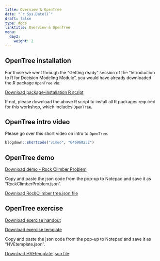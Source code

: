 ---
title: Overview & OpenTree
date: "`r Sys.Date()`"
draft: false
type: docs
linktitle: Overview & OpenTree
menu:
  day2:
    weight: 2
---
  
<!-- ## Workshop series overview  -->

<!-- [Download slides](../../../Course_Modularization/Intro, general, packages/DARTH Overview.pptx) -->

## OpenTree installation

For those we went through the "Getting ready" session of the "Introduction to R for Decision Modeling Module", you would have already downloaded the R package `OpenTree` via:

[Download package-installation R script](../../../Course_Modularization/Intro, general, packages/00_prep.R)

If not, please download the above R script to install all R packages required for this workshop, which includes `OpenTree`. 

## OpenTree intro video

Please go over this short video on intro to `OpenTree`.

```{r, echo = F}
blogdown::shortcode("vimeo", "646960252")
```

## OpenTree demo

[Download demo - Rock Climber Problem](../../../Course_Modularization/Decision trees/Decision Tree RockClimber/decision_tree_RockClimber_CEA_OpenTree.Rmd)

Copy and paste the json code from the pop-up to Notepad and save it as "RockClimberProblem.json".

[Download RockClimber tree.json file](../../../Course_Modularization/Decision trees/Decision Tree RockClimber/RockClimberProblem.json)

## OpenTree exercise

[Download exercise handout](../../../Course_Modularization/Decision trees/Decision Tree HVE/exercise worksheets/decision_tree_HVE_exercise.html)

[Download exercise template](../../../Course_Modularization/Decision trees/Decision Tree HVE/templates/decision_tree_HVE_OpenTree_template.Rmd)

Copy and paste the json code from the pop-up to Notepad and save it as "HVEtemplate.json".

[Download HVEtemplate.json file](../../../Course_Modularization/Decision trees/Decision Tree HVE/templates/HVEtemplate.json)

<!-- [Download solutions](../../../Course_Modularization/Decision trees/Decision Tree HVE/solutions/decision_tree_HVE_OpenTree_solutions.Rmd) -->

<!-- [Download solution tree.json file](../../../Course_Modularization/Decision trees/Decision Tree HVE/solutions/HVEsolution.json) -->

<!-- ## Exercise -->

<!-- [Download exercise worksheet](../../../Course_Modularization/Intro, general, packages/DARTH_IndecisivesAnonymous_ModelingExercise.pdf) -->
